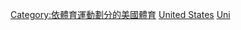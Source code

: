 {{Commons category|Archery in the United States}}

[[Category:依體育運動劃分的美國體育|Category:依體育運動劃分的美國體育]]
[[Category:各國射箭|United States]]
[[Category:北美洲射箭|Uni]]